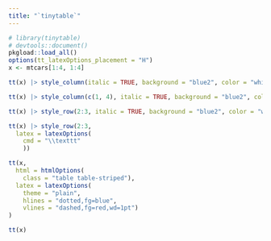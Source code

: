 ```yaml
---
title: "`tinytable`"
---
```


```r
# library(tinytable)
# devtools::document()
pkgload::load_all()
options(tt_latexOptions_placement = "H")
x <- mtcars[1:4, 1:4]
```
```r
tt(x) |> style_column(italic = TRUE, background = "blue2", color = "white")
```

```r
tt(x) |> style_column(c(1, 4), italic = TRUE, background = "blue2", color = "white")
```

```r
tt(x) |> style_row(2:3, italic = TRUE, background = "blue2", color = "white")
```

```r
tt(x) |> style_row(2:3,
  latex = latexOptions(
    cmd = "\\texttt"
    ))
```


```r
tt(x,
  html = htmlOptions(
    class = "table table-striped"),
  latex = latexOptions(
    theme = "plain",
    hlines = "dotted,fg=blue",
    vlines = "dashed,fg=red,wd=1pt")
)
```

```r
tt(x)
```
